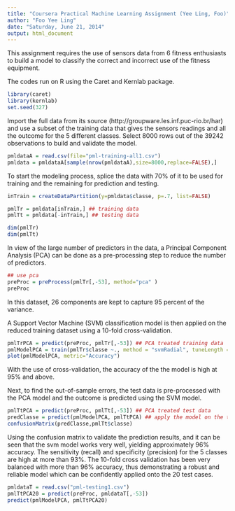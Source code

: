 ```yaml
---
title: "Coursera Practical Machine Learning Assignment (Yee Ling, Foo)"
author: "Foo Yee Ling"
date: "Saturday, June 21, 2014"
output: html_document
---
```


This assignment requires the use of sensors data from 6 fitness enthusiasts to build a model to classify the correct and incorrect use of the fitness equipment.

The codes run on R using the Caret and Kernlab package.

```r
library(caret)
library(kernlab)
set.seed(327)
```

Import the full data from its source (http://groupware.les.inf.puc-rio.br/har) and use a subset of the training data that gives the sensors readings and all the outcome for the 5 different classes. Select 8000 rows out of the 39242 observations to build and validate the model.

```r
pmldataA = read.csv(file="pml-training-all1.csv")
pmldata = pmldataA[sample(nrow(pmldataA),size=8000,replace=FALSE),]
```


To start the modeling process, splice the data with 70% of it to be used for training and the remaining for prediction and testing.


```r
inTrain = createDataPartition(y=pmldata$classe, p=.7, list=FALSE)

pmlTr = pmldata[inTrain,] ## training data
pmlTt = pmldata[-inTrain,] ## testing data

dim(pmlTr)
dim(pmlTt)
```

In view of the large number of predictors in the data, a Principal Component Analysis (PCA) can be done as a pre-processing step to reduce the number of predictors.  

```r
## use pca
preProc = preProcess(pmlTr[,-53], method="pca" ) 
preProc
```

In this dataset, 26 components are kept to capture 95 percent of the variance.

A Support Vector Machine (SVM) classification model is then applied on the reduced training dataset using a 10-fold cross-validation.

```r
pmlTrPCA = predict(preProc, pmlTr[,-53]) ## PCA treated training data
pmlModelPCA = train(pmlTr$classe ~., method = "svmRadial", tuneLength = 10, preProc = c("center","scale"), trControl = trainControl(method = "cv"), data = pmlTrPCA)
plot(pmlModelPCA, metric="Accuracy")
```

With the use of cross-validation, the accuracy of the the model is high at 95% and above.

Next, to find the out-of-sample errors, the test data is pre-processed with the  PCA model and the outcome is predicted using the SVM model.

```r
pmlTtPCA = predict(preProc, pmlTt[,-53]) ## PCA treated test data
predClasse = predict(pmlModelPCA, pmlTtPCA) ## apply the model on the treated data
confusionMatrix(predClasse,pmlTt$classe)
```

Using the confusion matrix to validate the prediction results, and it can be seen that the svm model works very well, yielding approximately 96% accuracy. The sensitivity (recall) and specificity (precision) for the 5 classes are high at more than 93%. The 10-fold cross validation has been very balanced with more than 96% accuracy, thus demonstrating a robust and reliable model which can be confidently applied onto the 20 test cases. 

```r
pmldataT = read.csv("pml-testing1.csv")
pmlTtPCA20 = predict(preProc, pmldataT[,-53])
predict(pmlModelPCA, pmlTtPCA20)
```

